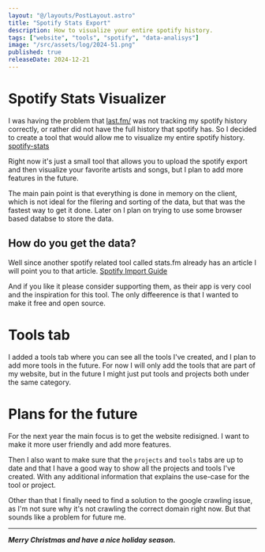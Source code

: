 ```yaml
---
layout: "@/layouts/PostLayout.astro"
title: "Spotify Stats Export"
description: How to visualize your entire spotify history.
tags: ["website", "tools", "spotify", "data-analisys"]
image: "/src/assets/log/2024-51.png"
published: true
releaseDate: 2024-12-21
---
```


# Spotify Stats Visualizer

I was having the problem that [last.fm/](https://www.last.fm/) was not tracking my spotify history correctly,
or rather did not have the full history that spotify has.
So I decided to create a tool that would allow me to visualize my entire spotify history. [spotify-stats](http://localhost:4321/tools/spotify-stats)

Right now it's just a small tool that
allows you to upload the spotify export and then visualize your favorite artists and songs, but I plan to add more features in the future.

The main pain point is that everything is done in memory on the client, which is not ideal for the filering and sorting of the data,
but that was the fastest way to get it done. Later on I plan on trying to use some browser based databse to store the data.

## How do you get the data?

Well since another spotify related tool called stats.fm already has an article I will point you to that article. [Spotify Import Guide](https://support.stats.fm/docs/import/spotify-import/)

And if you like it please consider supporting them, as their app is very cool and the inspiration for this tool. The only diffeerence is that I wanted to make it free and open source.

# Tools tab

I added a tools tab where you can see all the tools I've created, and I plan to add more tools in the future.
For now I will only add the tools that are part of my website, but in the future I might just put tools and projects both under the same category.

# Plans for the future

For the next year the main focus is to get the website redisigned. I want to make it more user friendly and add more features.

Then I also want to make sure that the `projects` and `tools` tabs are up to date and that I have a good way to show all the projects and tools I've created.
With any additional information that explains the use-case for the tool or project.

Other than that I finally need to find a solution to the google crawling issue, as I'm not sure why it's not crawling the correct domain right now.
But that sounds like a problem for future me.

---

**_Merry Christmas and have a nice holiday season._**
